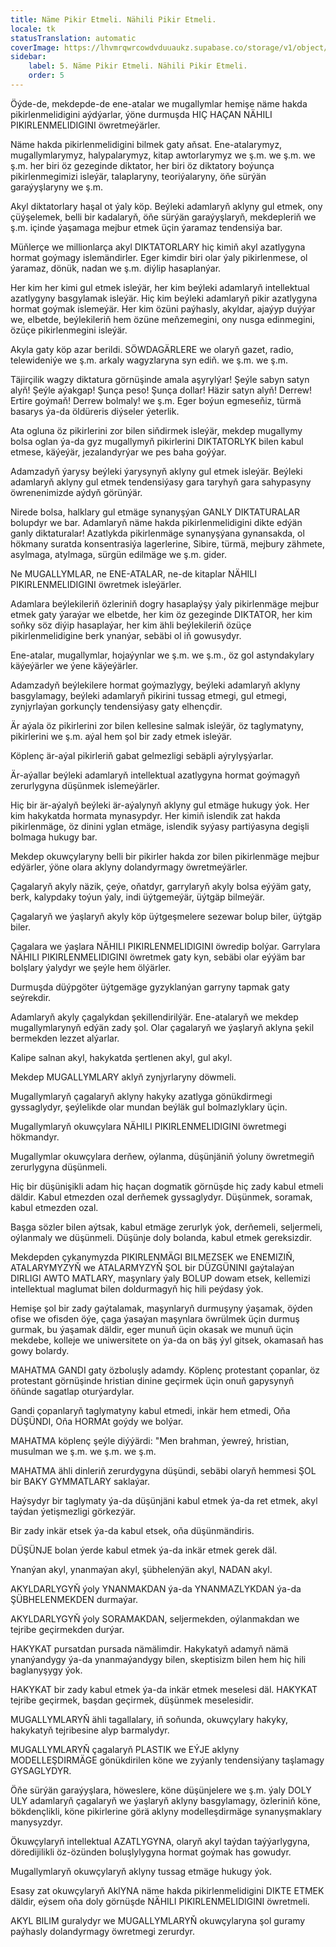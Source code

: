 ```yaml
---
title: Näme Pikir Etmeli. Nähili Pikir Etmeli.
locale: tk
statusTranslation: automatic
coverImage: https://lhvmrqwrcowdvduuaukz.supabase.co/storage/v1/object/public/strapi-uploads/small_cover-educacion-fundamental.webp-2d51a7828a2b1309555be27f7e2a61a0.webp
sidebar:
    label: 5. Näme Pikir Etmeli. Nähili Pikir Etmeli.
    order: 5
---
```

Öýde-de, mekdepde-de ene-atalar we mugallymlar hemişe näme hakda pikirlenmelidigini aýdýarlar, ýöne durmuşda HIÇ HAÇAN NÄHILI PIKIRLENMELIDIGINI öwretmeýärler.

Näme hakda pikirlenmelidigini bilmek gaty aňsat. Ene-atalarymyz, mugallymlarymyz, halypalarymyz, kitap awtorlarymyz we ş.m. we ş.m. we ş.m. her biri öz gezeginde diktator, her biri öz diktatory boýunça pikirlenmegimizi isleýär, talaplaryny, teoriýalaryny, öňe sürýän garaýyşlaryny we ş.m.

Akyl diktatorlary haşal ot ýaly köp. Beýleki adamlaryň aklyny gul etmek, ony çüýşelemek, belli bir kadalaryň, öňe sürýän garaýyşlaryň, mekdepleriň we ş.m. içinde ýaşamaga mejbur etmek üçin ýaramaz tendensiýa bar.

Müňlerçe we millionlarça akyl DIKTATORLARY hiç kimiň akyl azatlygyna hormat goýmagy islemändirler. Eger kimdir biri olar ýaly pikirlenmese, ol ýaramaz, dönük, nadan we ş.m. diýlip hasaplanýar.

Her kim her kimi gul etmek isleýär, her kim beýleki adamlaryň intellektual azatlygyny basgylamak isleýär. Hiç kim beýleki adamlaryň pikir azatlygyna hormat goýmak islemeýär. Her kim özüni paýhasly, akyldar, ajaýyp duýýar we, elbetde, beýlekileriň hem özüne meňzemegini, ony nusga edinmegini, özüçe pikirlenmegini isleýär.

Akyla gaty köp azar berildi. SÖWDAGÄRLERE we olaryň gazet, radio, telewideniýe we ş.m. arkaly wagyzlaryna syn ediň. we ş.m. we ş.m.

Täjirçilik wagzy diktatura görnüşinde amala aşyrylýar! Şeýle sabyn satyn alyň! Şeýle aýakgap! Şunça peso! Şunça dollar! Häzir satyn alyň! Derrew! Ertire goýmaň! Derrew bolmaly! we ş.m. Eger boýun egmeseňiz, türmä basarys ýa-da öldüreris diýseler ýeterlik.

Ata ogluna öz pikirlerini zor bilen siňdirmek isleýär, mekdep mugallymy bolsa oglan ýa-da gyz mugallymyň pikirlerini DIKTATORLYK bilen kabul etmese, käýeýär, jezalandyrýar we pes baha goýýar.

Adamzadyň ýarysy beýleki ýarysynyň aklyny gul etmek isleýär. Beýleki adamlaryň aklyny gul etmek tendensiýasy gara taryhyň gara sahypasyny öwrenenimizde aýdyň görünýär.

Nirede bolsa, halklary gul etmäge synanyşýan GANLY DIKTATURALAR bolupdyr we bar. Adamlaryň näme hakda pikirlenmelidigini dikte edýän ganly diktaturalar! Azatlykda pikirlenmäge synanyşýana gynansakda, ol hökmany suratda konsentrasiýa lagerlerine, Sibire, türmä, mejbury zähmete, asylmaga, atylmaga, sürgün edilmäge we ş.m. gider.

Ne MUGALLYMLAR, ne ENE-ATALAR, ne-de kitaplar NÄHILI PIKIRLENMELIDIGINI öwretmek isleýärler.

Adamlara beýlekileriň özleriniň dogry hasaplaýşy ýaly pikirlenmäge mejbur etmek gaty ýaraýar we elbetde, her kim öz gezeginde DIKTATOR, her kim soňky söz diýip hasaplaýar, her kim ähli beýlekileriň özüçe pikirlenmelidigine berk ynanýar, sebäbi ol iň gowusydyr.

Ene-atalar, mugallymlar, hojaýynlar we ş.m. we ş.m., öz gol astyndakylary käýeýärler we ýene käýeýärler.

Adamzadyň beýlekilere hormat goýmazlygy, beýleki adamlaryň aklyny basgylamagy, beýleki adamlaryň pikirini tussag etmegi, gul etmegi, zynjyrlaýan gorkunçly tendensiýasy gaty elhençdir.

Är aýala öz pikirlerini zor bilen kellesine salmak isleýär, öz taglymatyny, pikirlerini we ş.m. aýal hem şol bir zady etmek isleýär.

Köplenç är-aýal pikirleriň gabat gelmezligi sebäpli aýrylyşýarlar.

Är-aýallar beýleki adamlaryň intellektual azatlygyna hormat goýmagyň zerurlygyna düşünmek islemeýärler.

Hiç bir är-aýalyň beýleki är-aýalynyň aklyny gul etmäge hukugy ýok. Her kim hakykatda hormata mynasypdyr. Her kimiň islendik zat hakda pikirlenmäge, öz dinini yglan etmäge, islendik syýasy partiýasyna degişli bolmaga hukugy bar.

Mekdep okuwçylaryny belli bir pikirler hakda zor bilen pikirlenmäge mejbur edýärler, ýöne olara aklyny dolandyrmagy öwretmeýärler.

Çagalaryň akyly näzik, çeýe, oňatdyr, garrylaryň akyly bolsa eýýäm gaty, berk, kalypdaky toýun ýaly, indi üýtgemeýär, üýtgäp bilmeýär.

Çagalaryň we ýaşlaryň akyly köp üýtgeşmelere sezewar bolup biler, üýtgäp biler.

Çagalara we ýaşlara NÄHILI PIKIRLENMELIDIGINI öwredip bolýar. Garrylara NÄHILI PIKIRLENMELIDIGINI öwretmek gaty kyn, sebäbi olar eýýäm bar bolşlary ýalydyr we şeýle hem ölýärler.

Durmuşda düýpgöter üýtgemäge gyzyklanýan garryny tapmak gaty seýrekdir.

Adamlaryň akyly çagalykdan şekillendirilýär. Ene-atalaryň we mekdep mugallymlarynyň edýän zady şol. Olar çagalaryň we ýaşlaryň aklyna şekil bermekden lezzet alýarlar.

Kalipe salnan akyl, hakykatda şertlenen akyl, gul akyl.

Mekdep MUGALLYMLARY aklyň zynjyrlaryny döwmeli.

Mugallymlaryň çagalaryň aklyny hakyky azatlyga gönükdirmegi gyssaglydyr, şeýlelikde olar mundan beýläk gul bolmazlyklary üçin.

Mugallymlaryň okuwçylara NÄHILI PIKIRLENMELIDIGINI öwretmegi hökmandyr.

Mugallymlar okuwçylara derňew, oýlanma, düşünjäniň ýoluny öwretmegiň zerurlygyna düşünmeli.

Hiç bir düşünişikli adam hiç haçan dogmatik görnüşde hiç zady kabul etmeli däldir. Kabul etmezden ozal derňemek gyssaglydyr. Düşünmek, soramak, kabul etmezden ozal.

Başga sözler bilen aýtsak, kabul etmäge zerurlyk ýok, derňemeli, seljermeli, oýlanmaly we düşünmeli. Düşünje doly bolanda, kabul etmek gereksizdir.

Mekdepden çykanymyzda PIKIRLENMÄGI BILMEZSEK we ENEMIZIŇ, ATALARYMYZYŇ we ATALARMYZYŇ ŞOL bir DÜZGÜNINI gaýtalaýan DIRLIGI AWTO MATLARY, maşynlary ýaly BOLUP dowam etsek, kellemizi intellektual maglumat bilen doldurmagyň hiç hili peýdasy ýok.

Hemişe şol bir zady gaýtalamak, maşynlaryň durmuşyny ýaşamak, öýden ofise we ofisden öýe, çaga ýasaýan maşynlara öwrülmek üçin durmuş gurmak, bu ýaşamak däldir, eger munuň üçin okasak we munuň üçin mekdebe, kolleje we uniwersitete on ýa-da on bäş ýyl gitsek, okamasaň has gowy bolardy.

MAHATMA GANDI gaty özboluşly adamdy. Köplenç protestant çopanlar, öz protestant görnüşinde hristian dinine geçirmek üçin onuň gapysynyň öňünde sagatlap oturýardylar.

Gandi çopanlaryň taglymatyny kabul etmedi, inkär hem etmedi, Oňa DÜŞÜNDI, Oňa HORMAt goýdy we bolýar.

MAHATMA köplenç şeýle diýýärdi: "Men brahman, ýewreý, hristian, musulman we ş.m. we ş.m. we ş.m.

MAHATMA ähli dinleriň zerurdygyna düşündi, sebäbi olaryň hemmesi ŞOL bir BAKY GYMMATLARY saklaýar.

Haýsydyr bir taglymaty ýa-da düşünjäni kabul etmek ýa-da ret etmek, akyl taýdan ýetişmezligi görkezýär.

Bir zady inkär etsek ýa-da kabul etsek, oňa düşünmändiris.

DÜŞÜNJE bolan ýerde kabul etmek ýa-da inkär etmek gerek däl.

Ynanýan akyl, ynanmaýan akyl, şübhelenýän akyl, NADAN akyl.

AKYLDARLYGYŇ ýoly YNANMAKDAN ýa-da YNANMAZLYKDAN ýa-da ŞÜBHELENMEKDEN durmaýar.

AKYLDARLYGYŇ ýoly SORAMAKDAN, seljermekden, oýlanmakdan we tejribe geçirmekden durýar.

HAKYKAT pursatdan pursada nämälimdir. Hakykatyň adamyň nämä ynanýandygy ýa-da ynanmaýandygy bilen, skeptisizm bilen hem hiç hili baglanyşygy ýok.

HAKYKAT bir zady kabul etmek ýa-da inkär etmek meselesi däl. HAKYKAT tejribe geçirmek, başdan geçirmek, düşünmek meselesidir.

MUGALLYMLARYŇ ähli tagallalary, iň soňunda, okuwçylary hakyky, hakykatyň tejribesine alyp barmalydyr.

MUGALLYMLARYŇ çagalaryň PLASTIK we EÝJE aklyny MODELLEŞDIRMÄGE gönükdirilen köne we zyýanly tendensiýany taşlamagy GYSAGLYDYR.

Öňe sürýän garaýyşlara, höweslere, köne düşünjelere we ş.m. ýaly DOLY ULY adamlaryň çagalaryň we ýaşlaryň aklyny basgylamagy, özleriniň köne, bökdençlikli, köne pikirlerine görä aklyny modelleşdirmäge synanyşmaklary manysyzdyr.

Ökuwçylaryň intellektual AZATLYGYNA, olaryň akyl taýdan taýýarlygyna, döredijilikli öz-özünden boluşlylygyna hormat goýmak has gowudyr.

Mugallymlaryň okuwçylaryň aklyny tussag etmäge hukugy ýok.

Esasy zat okuwçylaryň AklYNA näme hakda pikirlenmelidigini DIKTE ETMEK däldir, eýsem oňa doly görnüşde NÄHILI PIKIRLENMELIDIGINI öwretmeli.

AKYL BILIM guralydyr we MUGALLYMLARYŇ okuwçylaryna şol guramy paýhasly dolandyrmagy öwretmegi zerurdyr.

